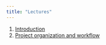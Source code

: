 ```yaml
---
title: "Lectures"
---
```



1. [Introduction](introduction.qmd)
2. [Project organization and workflow](projects.qmd)

